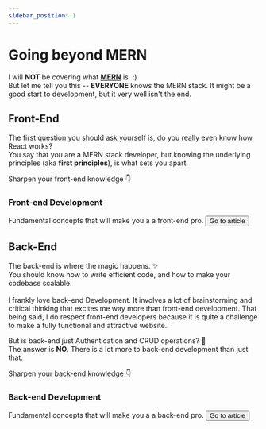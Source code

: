 ```yaml
---
sidebar_position: 1
---
```



# Going beyond MERN

I will **NOT** be covering what **[MERN](https://www.mongodb.com/resources/languages/mern-stack)** is. :)
\
But let me tell you this -- **EVERYONE** knows the MERN stack. It might be a good start to development, but it very well isn't the end.

## Front-End

The first question you should ask yourself is, do you really even know how React works? \
You say that you are a MERN stack developer, but knowing the underlying principles (aka **first principles**), is what sets you apart.

Sharpen your front-end knowledge 👇

<Card shadow='md'>
    <CardHeader>
        <h3>Front-end Development</h3>
    </CardHeader>
    <CardBody>
        Fundamental concepts that will make you a a front-end pro.
    </CardBody>
    <Link to='/category/front-end'>
        <CardFooter>
            <button className='button button--secondary button--block'>Go to article</button>
        </CardFooter>
    </Link>
</Card>

## Back-End

The back-end is where the magic happens. ✨\
You should know how to write efficient code, and how to make your codebase scalable.
\
\
I frankly love back-end Development. It involves a lot of brainstorming and critical thinking that excites me way more than front-end development. That being said, I do respect front-end developers because it is quite a challenge to make a fully functional and attractive website.

But is back-end just Authentication and CRUD operations? 🤔
\
The answer is **NO**. There is a lot more to back-end development than just that.

Sharpen your back-end knowledge 👇

<Card shadow='md'>
    <CardHeader>
        <h3>Back-end Development</h3>
    </CardHeader>
    <CardBody>
        Fundamental concepts that will make you a a back-end pro.
    </CardBody>
    <Link to = '/category/back-end'>
    <CardFooter>
      <button className='button button--secondary button--block'>Go to article</button>
    </CardFooter>
    </Link>
</Card>
